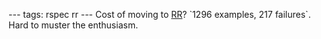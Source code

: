 ---
tags: rspec rr
---
Cost of moving to [[RR]]? `1296 examples, 217 failures`. Hard to muster the enthusiasm.

